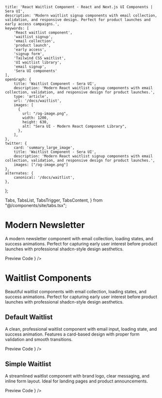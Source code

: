     title: 'React Waitlist Component - React and Next.js UI Components | Sera UI',
    description: 'Modern waitlist signup components with email collection, validation, and responsive design. Perfect for product launches and early access campaigns.',
    keywords: [
        'React waitlist component',
        'waitlist signup',
        'email collection',
        'product launch',
        'early access',
        'signup form',
        'Tailwind CSS waitlist',
        'UI waitlist library',
        'email signup',
        'Sera UI components'
    ],
    openGraph: {
        title: 'Waitlist Component - Sera UI',
        description: 'Modern React waitlist signup components with email collection, validation, and responsive design for product launches.',
        type: 'article',
        url: '/docs/waitlist',
        images: [
          {
            url: "/og-image.png",
            width: 1200,
            height: 630,
            alt: "Sera UI - Modern React Component Library",
          },
        ],
    },
    twitter: {
        card: 'summary_large_image',
        title: 'Waitlist Component - Sera UI',
        description: 'Modern React waitlist signup components with email collection, validation, and responsive design for product launches.',
        images: ["/og-image.png"]
    },
    alternates: {
        canonical: '/docs/waitlist',
    },
};

  Tabs,
  TabsList,
  TabsTrigger,
  TabsContent,
} from "@/components/site/tabs.tsx";



# Modern Newsletter <AI dir="left"/>
A modern newsletter component with email collection, loading states, and success animations. Perfect for capturing early user interest before product launches with professional shadcn-style design aesthetics.

<Tabs defaultValue="preview" className="">
  <TabsList>
    <TabsTrigger value="preview">Preview</TabsTrigger>
    <TabsTrigger value="code">Code</TabsTrigger>
  </TabsList>
  <TabsContent value="preview">
    <ComponentRenderer component={<NewsletterSection />} />
  </TabsContent>
  <TabsContent value="code">
    <CodeBlock filePath="src/app/docs/waitlist/waitlist3.tsx" />
  </TabsContent>
</Tabs>


# Waitlist Components

Beautiful waitlist components with email collection, loading states, and success animations. Perfect for capturing early user interest before product launches with professional shadcn-style design aesthetics.


## Default Waitlist

A clean, professional waitlist component with email input, loading state, and success animation. Features a card-based design with proper form validation and smooth transitions.

<Tabs defaultValue="preview" className="">
  <TabsList>
    <TabsTrigger value="preview">Preview</TabsTrigger>
    <TabsTrigger value="code">Code</TabsTrigger>
  </TabsList>
  <TabsContent value="preview">
    <ComponentRenderer component={<Waitlist />} />
  </TabsContent>
  <TabsContent value="code">
    <CodeBlock filePath="src/app/docs/waitlist/waitlist.tsx" />
  </TabsContent>
</Tabs>

## Simple Waitlist

A streamlined waitlist component with brand logo, clear messaging, and inline form layout. Ideal for landing pages and product announcements.

<Tabs defaultValue="preview" className="">
  <TabsList>
    <TabsTrigger value="preview">Preview</TabsTrigger>
    <TabsTrigger value="code">Code</TabsTrigger>
  </TabsList>
  <TabsContent value="preview">
    <ComponentRenderer component={<Waitlist2 />} />
  </TabsContent>
  <TabsContent value="code">
    <CodeBlock filePath="src/app/docs/waitlist/waitlist2.tsx" />
  </TabsContent>
</Tabs>
